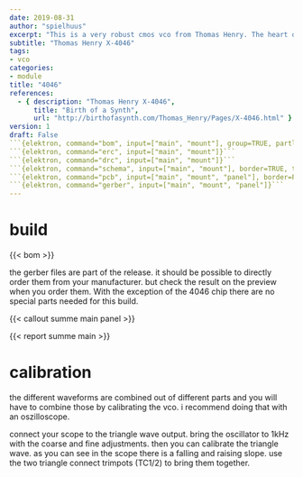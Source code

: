 ```yaml
---
date: 2019-08-31
author: "spielhuus"
excerpt: "This is a very robust cmos vco from Thomas Henry. The heart of this vco is the CD4046 phased locked loop chip. Altough this module is build around the cmos 4046 phased locked loop chip, it is not comparable to other luneta vco's. The tracking is very stable and it has all the features you will expect from a standard vco. Scott writes all the best about the sync function. I can not find it very special, but give it a try and decide yourself. The 4046 chip shall not be from Texas Instruments, because it is reported that this one is hard or impossible to tune. Of course this is the easyiest to get these days. I used the phillips HEF4046. i like it to use a chip with the Phillips logo on it, i remember that logo from when i was a child. nevertheless, in my opinion it is worth the money and effort."
subtitle: "Thomas Henry X-4046"
tags:
- vco
categories:
- module
title: "4046"
references:
  - { description: "Thomas Henry X-4046",
      title: "Birth of a Synth",
      url: "http://birthofasynth.com/Thomas_Henry/Pages/X-4046.html" }
version: 1
draft: False
```{elektron, command="bom", input=["main", "mount"], group=TRUE, partlist="../../lib/partlist.yaml"}```
```{elektron, command="erc", input=["main", "mount"]}```
```{elektron, command="drc", input=["main", "mount"]}```
```{elektron, command="schema", input=["main", "mount"], border=TRUE, theme="Mono"}```
```{elektron, command="pcb", input=["main", "mount", "panel"], border=FALSE}```
```{elektron, command="gerber", input=["main", "mount", "panel"]}```
---
```



# build

{{< bom >}}

the gerber files are part of the release. it should be possible to directly order them from your manufacturer. but check the result on the preview when you order them. With the exception of the 4046 chip there are no special parts needed for this build.

{{< callout summe main panel >}}

{{< report summe main >}}

# calibration

the different waveforms are combined out of different parts and you will have to combine those by calibrating the vco. i recommend doing that with an oszilloscope.

connect your scope to the triangle wave output.
bring the oscillator to 1kHz with the coarse and fine adjustments.
then you can calibrate the triangle wave. as you can see in the scope there is a falling and raising slope. use the two triangle connect trimpots (TC1/2) to bring them together.

